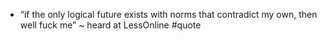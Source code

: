 - “if the only logical future exists with norms that contradict my own, then well fuck me” ~ heard at LessOnline #quote 
